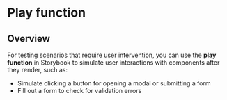 # Play function

## Overview

For testing scenarios that require user intervention, you can use the **play function** in Storybook to simulate user interactions with components after they render, such as:
- Simulate clicking a button for opening a modal or submitting a form
- Fill out a form to check for validation errors
